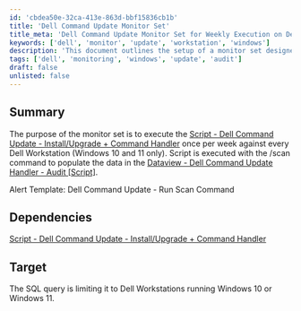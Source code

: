 ```yaml
---
id: 'cbdea50e-32ca-413e-863d-bbf15836cb1b'
title: 'Dell Command Update Monitor Set'
title_meta: 'Dell Command Update Monitor Set for Weekly Execution on Dell Workstations'
keywords: ['dell', 'monitor', 'update', 'workstation', 'windows']
description: 'This document outlines the setup of a monitor set designed to execute the Dell Command Update script weekly on Dell Workstations running Windows 10 and 11. The script is run with the /scan command to gather data for auditing purposes.'
tags: ['dell', 'monitoring', 'windows', 'update', 'audit']
draft: false
unlisted: false
---
```

## Summary

The purpose of the monitor set is to execute the [Script - Dell Command Update - Install/Upgrade + Command Handler](https://proval.itglue.com/DOC-5078775-11434138) once per week against every Dell Workstation (Windows 10 and 11 only). Script is executed with the /scan command to populate the data in the [Dataview - Dell Command Update Handler - Audit [Script]](https://proval.itglue.com/DOC-5078775-11434140).

Alert Template: Dell Command Update - Run Scan Command

## Dependencies

[Script - Dell Command Update - Install/Upgrade + Command Handler](https://proval.itglue.com/DOC-5078775-11434138)

## Target

The SQL query is limiting it to Dell Workstations running Windows 10 or Windows 11.












